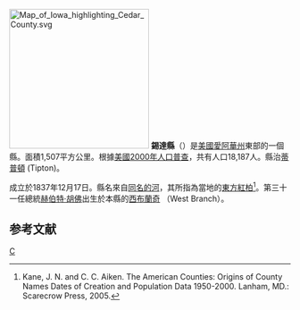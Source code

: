 {{noteTA
|1=zh-hans:锡达县;zh-hk:錫達縣;zh-tw:錫達郡;
}}
{{Otheruses|錫達縣|subject=美國愛阿華州的一個縣|other=同名的縣}}
[[File:Map_of_Iowa_highlighting_Cedar_County.svg|250px]]
'''錫達縣'''（{{lang-en|Cedar County}}）是[[美國|美國]][[愛阿華州|愛阿華州]]東部的一個縣。面積1,507平方公里。根據[[美國2000年人口普查|美國2000年人口普查]]，共有人口18,187人。縣治[[蒂普頓_(愛阿華州)|蒂普頓]] (Tipton)。

成立於1837年12月17日。縣名來自[[錫達河_(愛阿華州)|同名的河]]，其所指為當地的[[東方紅柏|東方紅柏]]<ref>Kane, J. N. and C. C. Aiken. The American Counties: Origins of County Names Dates of Creation and Population Data 1950-2000. Lanham, MD.: Scarecrow Press, 2005.</ref>。第三十一任總統[[赫伯特·胡佛|赫伯特·胡佛]]出生於本縣的[[西布蘭奇_(愛阿華州)|西布蘭奇]] （West Branch）。

== 参考文献 ==
<div class="references-small">
<references />
</div>

[[Category:艾奧瓦州行政區劃|C]]

{{爱荷华州}}